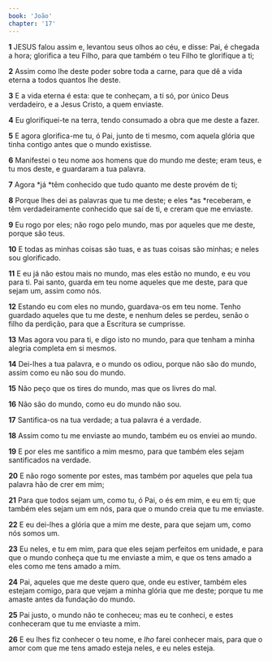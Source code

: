 ```yaml
---
book: 'João'
chapter: '17'
---
```


**1** JESUS falou assim e, levantou seus olhos ao céu, e disse: Pai, é chegada a hora; glorifica a teu Filho, para que também o teu Filho te glorifique a ti;

**2** Assim como lhe deste poder sobre toda a carne, para que dê a vida eterna a todos quantos lhe deste.

**3** E a vida eterna é esta: que te conheçam, a ti só, por único Deus verdadeiro, e a Jesus Cristo, a quem enviaste.

**4** Eu glorifiquei-te na terra, tendo consumado a obra que me deste a fazer.

**5** E agora glorifica-me tu, ó Pai, junto de ti mesmo, com aquela glória que tinha contigo antes que o mundo existisse.

**6** Manifestei o teu nome aos homens que do mundo me deste; eram teus, e tu mos deste, e guardaram a tua palavra.

**7** Agora *já *têm conhecido que tudo quanto me deste provém de ti;

**8** Porque lhes dei as palavras que tu me deste; e eles *as *receberam, e têm verdadeiramente conhecido que saí de ti, e creram que me enviaste.

**9** Eu rogo por eles; não rogo pelo mundo, mas por aqueles que me deste, porque são teus.

**10** E todas as minhas coisas são tuas, e as tuas coisas são minhas; e neles sou glorificado.

**11** E eu já não estou mais no mundo, mas eles estão no mundo, e eu vou para ti. Pai santo, guarda em teu nome aqueles que me deste, para que sejam um, assim como nós.

**12** Estando eu com eles no mundo, guardava-os em teu nome. Tenho guardado aqueles que tu me deste, e nenhum deles se perdeu, senão o filho da perdição, para que a Escritura se cumprisse.

**13** Mas agora vou para ti, e digo isto no mundo, para que tenham a minha alegria completa em si mesmos.

**14** Dei-lhes a tua palavra, e o mundo os odiou, porque não são do mundo, assim como eu não sou do mundo.

**15** Não peço que os tires do mundo, mas que os livres do mal.

**16** Não são do mundo, como eu do mundo não sou.

**17** Santifica-os na tua verdade; a tua palavra é a verdade.

**18** Assim como tu me enviaste ao mundo, também eu os enviei ao mundo.

**19** E por eles me santifico a mim mesmo, para que também eles sejam santificados na verdade.

**20** E não rogo somente por estes, mas também por aqueles que pela tua palavra hão de crer em mim;

**21** Para que todos sejam um, como tu, ó Pai, o és em mim, e eu em ti; que também eles sejam um em nós, para que o mundo creia que tu me enviaste.

**22** E eu dei-lhes a glória que a mim me deste, para que sejam um, como nós somos um.

**23** Eu neles, e tu em mim, para que eles sejam perfeitos em unidade, e para que o mundo conheça que tu me enviaste a mim, e que os tens amado a eles como me tens amado a mim.

**24** Pai, aqueles que me deste quero que, onde eu estiver, também eles estejam comigo, para que vejam a minha glória que me deste; porque tu me amaste antes da fundação do mundo.

**25** Pai justo, o mundo não te conheceu; mas eu te conheci, e estes conheceram que tu me enviaste a mim.

**26** E eu lhes fiz conhecer o teu nome, e _lho_ farei conhecer mais, para que o amor com que me tens amado esteja neles, e eu neles esteja.
